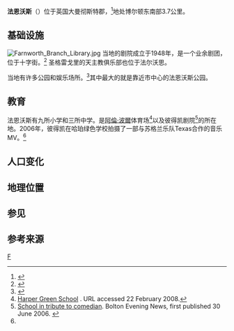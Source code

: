 {{Infobox UK place
  |official_name            = 法恩沃斯
  |static_image             = [[File:Farnworth_Town_Hall.jpg|240px]]
  |static_image_caption     = Farnworth Town Hall
  |latitude                 = 53.5452
  |longitude                = -2.3999
  |population               = 30,271
  |population_ref           = （[[2011年英國人口普查|2011年普查]]）
  |os_grid_reference        = SD7305
  |london_distance          = 
  |metropolitan_borough     = [[博爾頓都市自治市|博爾頓都市自治市]]
  |metropolitan_county      = [[大曼徹斯特郡|大曼徹斯特郡]]
  |region                   = North West England
  |country                  = 英格蘭
  |post_town                = BOLTON
  |postcode_area            = BL
  |postcode_district        = BL4
  |dial_code                = 01204
  |constituency_westminster = [[東南博爾頓_(英國國會選區)|東南博爾頓 (英國國會選區)]]
}}

'''法恩沃斯'''（{{lang-en|Farnworth}}）位于英国大曼彻斯特郡，<ref name="GM Gazetteer">{{cite web|url=http://www.gmcro.co.uk/Guides/Gazeteer/gazzd.htm|title=Greater Manchester Gazetteer|publisher=Greater Manchester County Record Office|accessdate=20 June 2007|at=Places names - D to F|archivedate=2011-07-18|archiveurl=https://web.archive.org/web/20110718144332/http://www.gmcro.co.uk/Guides/Gazeteer/gazzd.htm|dead-url=no}}</ref>地处博尔顿东南部3.7公里。

==基础设施==
[[File:Farnworth_Branch_Library.jpg|thumb]]
当地的剧院成立于1948年，是一个业余剧团，位于十字街。<ref>{{cite web |url=http://farnworthlittletheatre.weebly.com/ |title=Farnworth Little Theatre |website=farnworthlittletheatre.weebly.com |access-date=26 June 2016 |archive-date=2017-10-15 |archive-url=https://web.archive.org/web/20171015090956/http://farnworthlittletheatre.weebly.com/ |dead-url=no }}</ref> 圣格雷戈里的天主教俱乐部也位于法尔沃思。

当地有许多公园和娱乐场所。<ref name=parkspitchesandcourts>{{cite web |url=http://www.bolton.gov.uk/website/pages/Parkspitchesandcourts.aspx |title=Parks, pitches and courts |website=bolton.gov.uk |access-date=26 June 2016 |archive-date=2018-08-15 |archive-url=https://web.archive.org/web/20180815123331/http://www.bolton.gov.uk/website/pages/Parkspitchesandcourts.aspx |dead-url=no }}</ref>其中最大的就是靠近市中心的法恩沃斯公园。

==教育==
{{See also|List of schools in Bolton|Farnworth Grammar School}}
法恩沃斯有九所小学和三所中学。{{tsl|en|Harper Green School||哈珀绿色学校}}是[[阿倫·波爾|阿倫·波爾]]体育场<ref>[http://www.harper-green.bolton.sch.uk/ Harper Green School] {{Wayback|url=http://www.harper-green.bolton.sch.uk/ |date=20201204050221 }}. URL accessed 22 February 2008.</ref>以及彼得凯剧院<ref name=BENtribtocomedian>[http://archive.theboltonnews.co.uk/2006/6/30/913142.html School in tribute to comedian]{{dead link|date=2018年1月 |bot=InternetArchiveBot |fix-attempted=yes }}. Bolton Evening News, first published 30 June 2006. {{dead link|date=June 2016|bot=medic}}{{cbignore|bot=medic}}</ref>的所在地。2006年，彼得凯在哈珀绿色学校拍摄了一部与苏格兰乐队Texas合作的音乐MV。<ref name="BENtribtocomedian"/>

==人口变化==
{{Historical populations
 | title = 1801年以来的[[人口自然增长率|人口自然增长率]]
 | align = center
 | shading = off
 | pop_name = Population
 | percentages = on
 | cols = 3
 | 1801 | 1439
 | 1811 | 1798
 | 1821 | 2044
 | 1831 | 2928
 | 1841 | 4829
 | 1851 | 6389
 | 1861 | 8720
 | 1871 | 13550
 | 1881 | 20708
 | 1891 | 23758
 | 1901 | 25925
 | 1911 | 28131
 | 1921 | 27894
 | 1931 | 28717
 | 1939 | 27376
 | 1951 | 28616
 | 1961 | 27502
 | 1971 | 26855
 | 2001 | 25264
 | 2011 | 30271
 | footnote = <center>来源：<ref>{{cite book |last=Tatton |first=Pauline |title=Local population statistics 1801–1986 |publisher=Bolton Central Library Archives}}</ref><ref>{{cite web |url=http://www.visionofbritain.org.uk/unit/10351560/cube/TOT_POP#tab02 |title=Farnworth CP/Ch: Parish-level Unit |website=visionofbritain.org.uk |publisher={{tsl|en|Great Britain Historical GIS||Great Britain Historical GIS}} |access-date=23 June 2016 |archive-date=2018-01-27 |archive-url=https://web.archive.org/web/20180127004502/http://www.visionofbritain.org.uk/unit/10351560/cube/TOT_POP#tab02 |dead-url=no }}</ref><ref>{{cite web |url=http://www.visionofbritain.org.uk/unit/10085676/cube/GENDER#tab02 |title=Farnworth USD: Sanitary District |website=visionofbritain.org.uk |publisher={{tsl|en|Great Britain Historical GIS||Great Britain Historical GIS}} |access-date=23 June 2016 |archive-date=2018-01-26 |archive-url=https://web.archive.org/web/20180126185415/http://www.visionofbritain.org.uk/unit/10085676/cube/GENDER#tab02 |dead-url=no }}</ref><ref>{{cite web |url=http://www.visionofbritain.org.uk/unit/10193977/cube/TOT_POP#tab02 |title=Farnworth UD/MB: Local Government District |website=visionofbritain.org.uk |publisher={{tsl|en|Great Britain Historical GIS||Great Britain Historical GIS}} |access-date=23 June 2016 |archive-date=2018-01-26 |archive-url=https://web.archive.org/web/20180126185225/http://www.visionofbritain.org.uk/unit/10193977/cube/TOT_POP#tab02 |dead-url=no }}</ref><ref>The 1939 population is estimated from the number of [[身分證|身分證]]s issued in Farnworth, which were required under the {{tsl|en|National Registration Act 1939||National Registration Act 1939}}. The 1941 census did not take place because of the [[第二次世界大战|第二次世界大战]].</ref><ref name=NatStatsTableKS01>{{citation|url=http://www.ons.gov.uk/ons/publications/re-reference-tables.html?edition=tcm%3A77-211152|title=Census 2001 Key Statistics - Urban area results by population size of urban area|work=ons.gov.uk|date=22 July 2004|accessdate=18 June 2007|publisher=Office for National Statistics|at=[http://www.ons.gov.uk/ons/rel/census/census-2001-key-statistics/urban-area-results-by-population-size-of-urban-area/urban-area-results-by-population-size-of-urban-area-ks01-usual-resident-population.xls KS01 Usual resident population] {{XLSlink}}|archive-date=2015-10-16|archive-url=https://web.archive.org/web/20151016224612/http://www.ons.gov.uk/ons/publications/re-reference-tables.html?edition=tcm%3A77-211152|dead-url=no}}</ref><ref name=farnworthward2011population>{{cite web|url=http://www.neighbourhood.statistics.gov.uk/dissemination/LeadKeyFigures.do?a=7&b=13689162&c=Farnworth&d=14&e=62&g=6340955&i=1001x1003x1032x1004&m=0&r=1&s=1451831441844&enc=1|title=Area: Farnworth (Ward)|website=neighbourhood.statistics.gov.uk|publisher=[[英国国家统计署|英国国家统计署]]|accessdate=3 January 2016|archive-url=https://web.archive.org/web/20160314145454/http://www.neighbourhood.statistics.gov.uk/dissemination/LeadKeyFigures.do?a=7&b=13689162&c=Farnworth&d=14&e=62&g=6340955&i=1001x1003x1032x1004&m=0&r=1&s=1451831441844&enc=1|archive-date=2016-03-14|dead-url=yes}}</ref><ref name=harpergreenward2011population>{{cite web|url=http://www.neighbourhood.statistics.gov.uk/dissemination/LeadKeyFigures.do?a=7&b=13689165&c=harper+green&d=14&e=62&g=6340934&i=1001x1003x1032x1004&m=0&r=1&s=1456394055172&enc=1|title=Area: Harper Green (Ward)|website=neighbourhood.statistics.gov.uk|publisher=[[英国国家统计署|英国国家统计署]]|accessdate=25 February 2016|archive-url=https://web.archive.org/web/20170113231903/http://www.neighbourhood.statistics.gov.uk/dissemination/LeadKeyFigures.do?a=7&b=13689165&c=harper+green&d=14&e=62&g=6340934&i=1001x1003x1032x1004&m=0&r=1&s=1456394055172&enc=1|archive-date=2017-01-13|dead-url=yes}}</ref>
}}

==地理位置==
{{Geographic location
|title     = '''Neighbouring towns, villages, and places'''
|Northwest = {{tsl|en|Great Lever||Great Lever}}
|North     = [[博尔顿|博尔顿]]
|Northeast = {{tsl|en|Little Lever||Little Lever}}, [[伯里|伯里]]
|West      =  {{tsl|en|Over Hulton||Over Hulton}}, [[威斯特霍頓|威斯特霍頓]]
|Centre    = 法恩沃斯
|East      =  {{tsl|en|Stoneclough||Stoneclough}}, [[Outwood,_Greater_Manchester|Outwood]], {{tsl|en|Whitefield, Greater Manchester||Whitefield}}
|Southwest = [[小赫尔顿|小赫尔顿]], {{tsl|en|Tyldesley||Tyldesley}}
|South     = [[沃克登|沃克登]], {{tsl|en|Worsley||Worsley}}
|Southeast = [[克斯利|克斯利]], {{tsl|en|Clifton, Greater Manchester||Clifton}}
}}

==参见==

==参考来源==
{{Reflist|3}}

[[Category:大曼徹斯特郡城鎮|F]]